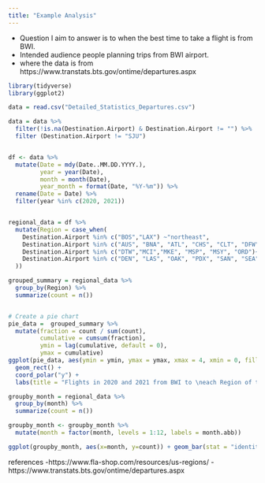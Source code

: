 ```yaml
---
title: "Example Analysis"
---
```


- Question I aim to answer is to when the best time to take a flight is from BWI.
- Intended audience people planning trips from BWI airport.
- where the data is from https://www.transtats.bts.gov/ontime/departures.aspx

```r
library(tidyverse)
library(ggplot2)

data = read.csv("Detailed_Statistics_Departures.csv")


```
```r
data = data %>%
  filter(!is.na(Destination.Airport) & Destination.Airport != "") %>%
  filter (Destination.Airport != "SJU")


df <- data %>%
  mutate(Date = mdy(Date..MM.DD.YYYY.),  
         year = year(Date),               
         month = month(Date),            
         year_month = format(Date, "%Y-%m")) %>%  
  rename(Date = Date) %>%                  
  filter(year %in% c(2020, 2021))          


regional_data = df %>%
  mutate(Region = case_when(
    Destination.Airport %in% c("BOS","LAX") ~"northeast",
    Destination.Airport %in% c("AUS", "BNA", "ATL", "CHS", "CLT", "DFW", "FLL", "IAN", "JAX", "MIA", "MYR","RDU", "RSW", "SAT", "SDF", "IAH", "MCO")   ~ "south", 
    Destination.Airport %in% c("DTW","MCI","MKE", "MSP", "MSY", "ORD")~ "midwest", 
    Destination.Airport %in% c("DEN", "LAS", "OAK", "PDX", "SAN", "SEA", "SJC", "SMF", "TPA")  ~ "west"
  ))
```


```r
grouped_summary = regional_data %>%
  group_by(Region) %>%
  summarize(count = n())


# Create a pie chart
pie_data =  grouped_summary %>%
  mutate(fraction = count / sum(count), 
         cumulative = cumsum(fraction), 
         ymin = lag(cumulative, default = 0),  
         ymax = cumulative)  
ggplot(pie_data, aes(ymin = ymin, ymax = ymax, xmax = 4, xmin = 0, fill = Region)) +
  geom_rect() +  
  coord_polar("y") +  
  labs(title = "Flights in 2020 and 2021 from BWI to \neach Region of the US") + theme_void()

```

```r
groupby_month = regional_data %>%
  group_by(month) %>%
  summarize(count = n())

groupby_month <- groupby_month %>%
  mutate(month = factor(month, levels = 1:12, labels = month.abb)) 

ggplot(groupby_month, aes(x=month, y=count)) + geom_bar(stat = "identity", fill = "purple") + labs(title = "Number of Flights from BWI for each month in 2020 \nand 2021 combined",x = "Month", y = "Number of Flights")


```


references
-https://www.fla-shop.com/resources/us-regions/
-https://www.transtats.bts.gov/ontime/departures.aspx

